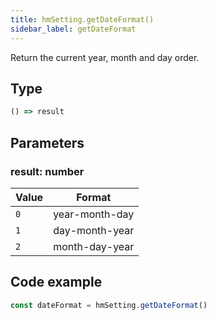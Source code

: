 ```yaml
---
title: hmSetting.getDateFormat()
sidebar_label: getDateFormat
---
```


Return the current year, month and day order.

## Type

```ts
() => result
```

## Parameters

### result: number

| Value | Format |
| --- | -------- |
| `0` | year-month-day |
| `1` | day-month-year |
| `2` | month-day-year |

## Code example

```js
const dateFormat = hmSetting.getDateFormat()
```
